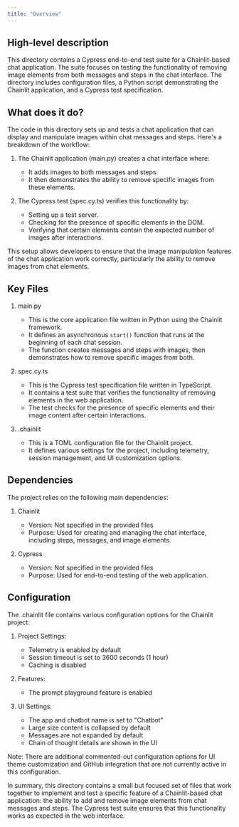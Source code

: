 ```yaml
---
title: "Overview"
---
```


## High-level description
This directory contains a Cypress end-to-end test suite for a Chainlit-based chat application. The suite focuses on testing the functionality of removing image elements from both messages and steps in the chat interface. The directory includes configuration files, a Python script demonstrating the Chainlit application, and a Cypress test specification.

## What does it do?
The code in this directory sets up and tests a chat application that can display and manipulate images within chat messages and steps. Here's a breakdown of the workflow:

1. The Chainlit application (main.py) creates a chat interface where:
   - It adds images to both messages and steps.
   - It then demonstrates the ability to remove specific images from these elements.

2. The Cypress test (spec.cy.ts) verifies this functionality by:
   - Setting up a test server.
   - Checking for the presence of specific elements in the DOM.
   - Verifying that certain elements contain the expected number of images after interactions.

This setup allows developers to ensure that the image manipulation features of the chat application work correctly, particularly the ability to remove images from chat elements.

## Key Files

1. main.py
   - This is the core application file written in Python using the Chainlit framework.
   - It defines an asynchronous `start()` function that runs at the beginning of each chat session.
   - The function creates messages and steps with images, then demonstrates how to remove specific images from both.

2. spec.cy.ts
   - This is the Cypress test specification file written in TypeScript.
   - It contains a test suite that verifies the functionality of removing elements in the web application.
   - The test checks for the presence of specific elements and their image content after certain interactions.

3. .chainlit
   - This is a TOML configuration file for the Chainlit project.
   - It defines various settings for the project, including telemetry, session management, and UI customization options.

## Dependencies
The project relies on the following main dependencies:

1. Chainlit
   - Version: Not specified in the provided files
   - Purpose: Used for creating and managing the chat interface, including steps, messages, and image elements.

2. Cypress
   - Version: Not specified in the provided files
   - Purpose: Used for end-to-end testing of the web application.

## Configuration
The .chainlit file contains various configuration options for the Chainlit project:

1. Project Settings:
   - Telemetry is enabled by default
   - Session timeout is set to 3600 seconds (1 hour)
   - Caching is disabled

2. Features:
   - The prompt playground feature is enabled

3. UI Settings:
   - The app and chatbot name is set to "Chatbot"
   - Large size content is collapsed by default
   - Messages are not expanded by default
   - Chain of thought details are shown in the UI

Note: There are additional commented-out configuration options for UI theme customization and GitHub integration that are not currently active in this configuration.

In summary, this directory contains a small but focused set of files that work together to implement and test a specific feature of a Chainlit-based chat application: the ability to add and remove image elements from chat messages and steps. The Cypress test suite ensures that this functionality works as expected in the web interface.